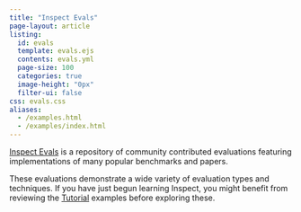 ```yaml
---
title: "Inspect Evals"
page-layout: article
listing:
  id: evals
  template: evals.ejs
  contents: evals.yml
  page-size: 100
  categories: true
  image-height: "0px"
  filter-ui: false
css: evals.css
aliases: 
  - /examples.html
  - /examples/index.html
---
```


<!-- 
<nav id="TOC" role="doc-toc">
<ul>
<li><a href="#coding" id="toc-coding">Coding</a></li>
<li><a href="#assistants" id="toc-coding">Assistants</a></li>
<li><a href="#cybersecurity" id="toc-coding">Cybersecurity</a></li>
<li><a href="#mathematics" id="toc-mathematics">Mathematics</a></li>
<li><a href="#reasoning" id="toc-reasoning">Reasoning</a></li>
<li><a href="#knowledge" id="toc-knowledge">Knowledge</a></li>
</ul>
</nav> -->

[Inspect Evals](https://ukgovernmentbeis.github.io/inspect_evals/) is a repository of community contributed evaluations featuring implementations of many popular benchmarks and papers. 

These evaluations demonstrate a wide variety of evaluation types and techniques. If you have just begun learning Inspect, you might benefit from reviewing the [Tutorial](../tutorial.qmd) examples before exploring these.

::: {#evals}
:::

